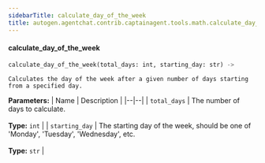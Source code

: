 ```yaml
---
sidebarTitle: calculate_day_of_the_week
title: autogen.agentchat.contrib.captainagent.tools.math.calculate_day_of_the_week.calculate_day_of_the_week
---
```


<code class="doc-symbol doc-symbol-heading doc-symbol-function"></code>
#### calculate_day_of_the_week
<a href="#autogen.agentchat.contrib.captainagent.tools.math.calculate_day_of_the_week..calculate_day_of_the_week" class="headerlink" title="Permanent link"></a>

```python
calculate_day_of_the_week(total_days: int, starting_day: str) -> 
```

    Calculates the day of the week after a given number of days starting from a specified day.

<b>Parameters:</b>
| Name | Description |
|--|--|
| `total_days` | The number of days to calculate.<br/><br/>**Type:** `int` |
| `starting_day` | The starting day of the week, should be one of 'Monday', 'Tuesday', 'Wednesday', etc.<br/><br/>**Type:** `str` |

<br />